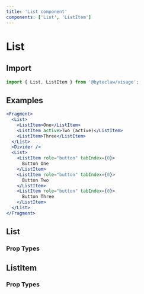 ```yaml
---
title: 'List component'
components: ['List', 'ListItem']
---
```


# List

## Import

```js transpile=false
import { List, ListItem } from '@byteclaw/visage';
```

## Examples

```jsx live=true
<Fragment>
  <List>
    <ListItem>One</ListItem>
    <ListItem active>Two (active)</ListItem>
    <ListItem>Three</ListItem>
  </List>
  <Divider />
  <List>
    <ListItem role="button" tabIndex={0}>
      Button One
    </ListItem>
    <ListItem role="button" tabIndex={0}>
      Button Two
    </ListItem>
    <ListItem role="button" tabIndex={0}>
      Button Three
    </ListItem>
  </List>
</Fragment>
```

## List

### Prop Types

<PropTypes component="List" />

## ListItem

### Prop Types

<PropTypes component="ListItem" />
